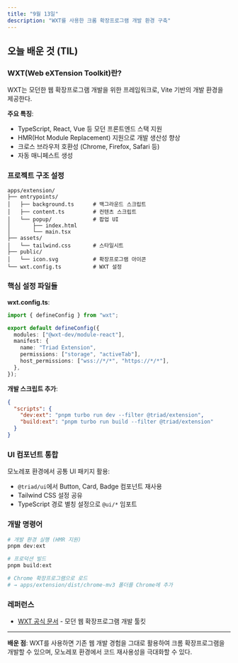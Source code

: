 ```yaml
---
title: "9월 13일"
description: "WXT를 사용한 크롬 확장프로그램 개발 환경 구축"
---
```


## 오늘 배운 것 (TIL)

### WXT(Web eXTension Toolkit)란?

WXT는 모던한 웹 확장프로그램 개발을 위한 프레임워크로, Vite 기반의 개발 환경을 제공한다.

**주요 특징**:
- TypeScript, React, Vue 등 모던 프론트엔드 스택 지원
- HMR(Hot Module Replacement) 지원으로 개발 생산성 향상
- 크로스 브라우저 호환성 (Chrome, Firefox, Safari 등)
- 자동 매니페스트 생성

### 프로젝트 구조 설정

```
apps/extension/
├── entrypoints/
│   ├── background.ts      # 백그라운드 스크립트
│   ├── content.ts         # 컨텐츠 스크립트
│   └── popup/             # 팝업 UI
│       ├── index.html
│       └── main.tsx
├── assets/
│   └── tailwind.css       # 스타일시트
├── public/
│   └── icon.svg           # 확장프로그램 아이콘
└── wxt.config.ts          # WXT 설정
```

### 핵심 설정 파일들

**wxt.config.ts**:
```typescript
import { defineConfig } from "wxt";

export default defineConfig({
  modules: ["@wxt-dev/module-react"],
  manifest: {
    name: "Triad Extension",
    permissions: ["storage", "activeTab"],
    host_permissions: ["wss://*/*", "https://*/*"],
  },
});
```

**개발 스크립트 추가**:
```json
{
  "scripts": {
    "dev:ext": "pnpm turbo run dev --filter @triad/extension",
    "build:ext": "pnpm turbo run build --filter @triad/extension"
  }
}
```

### UI 컴포넌트 통합

모노레포 환경에서 공통 UI 패키지 활용:
- `@triad/ui`에서 Button, Card, Badge 컴포넌트 재사용
- Tailwind CSS 설정 공유
- TypeScript 경로 별칭 설정으로 `@ui/*` 임포트

### 개발 명령어

```bash
# 개발 환경 실행 (HMR 지원)
pnpm dev:ext

# 프로덕션 빌드
pnpm build:ext

# Chrome 확장프로그램으로 로드
# → apps/extension/dist/chrome-mv3 폴더를 Chrome에 추가
```

### 레퍼런스

- [WXT 공식 문서](https://wxt.dev/) - 모던 웹 확장프로그램 개발 툴킷

---

**배운 점**: WXT를 사용하면 기존 웹 개발 경험을 그대로 활용하여 크롬 확장프로그램을 개발할 수 있으며, 모노레포 환경에서 코드 재사용성을 극대화할 수 있다.